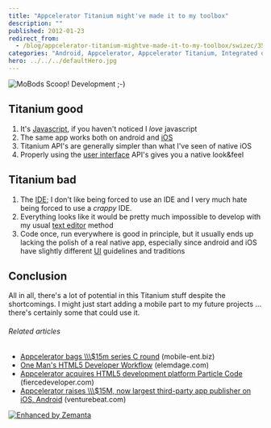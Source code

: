 ```yaml
---
title: "Appcelerator Titanium might've made it to my toolbox"
description: ""
published: 2012-01-23
redirect_from:
  - /blog/appcelerator-titanium-mightve-made-it-to-my-toolbox/swizec/3506
categories: "Android, Appcelerator, Appcelerator Titanium, Integrated development environment, IOS, JavaScript, Programming, Titanium, Uncategorized, User interface"
hero: ../../../defaultHero.jpg
---
```


![]()![]()![]()![MoBods Scoop! Development ;-)](http://swizec.com/blog/wp-content/uploads/2012/01/5638371774_324ec18c31_m4.jpg "MoBods Scoop! Development ;-)")**![]()![]()**

## Titanium good

1.  It's [Javascript](http://en.wikipedia.org/wiki/JavaScript "JavaScript"), if you haven't noticed I _love_ javascript
2.  The same app works both on android and [iOS](http://www.apple.com/ios "IOS")
3.  Titanium API's are generally simpler than what I've seen of native iOS
4.  Properly using the [user interface](http://en.wikipedia.org/wiki/User_interface "User interface") API's gives you a native look&feel

## Titanium bad

1.  The [IDE](http://en.wikipedia.org/wiki/Integrated_development_environment "Integrated development environment"); I don't like being forced to use an IDE and I very much hate being forced to use a _crappy_ IDE.
2.  Everything looks like it would be pretty much impossible to develop with my usual [text editor](http://en.wikipedia.org/wiki/Text_editor "Text editor") method
3.  Code once, run everywhere is good in principle, but it usually ends up lacking the polish of a real native app, especially since android and iOS have slightly different [UI](http://en.wikipedia.org/wiki/User_interface "User interface") guidelines and traditions

## Conclusion

All in all, there's a lot of potential in this Titanium stuff despite the shortcomings. I might just start adding a mobile part to my future projects ... there's certainly some that could use it.

###### Related articles

- [Appcelerator bags \\\\\\\$15m series C round](http://www.mobile-ent.biz/news/read/appcelerator-bags-15m-series-c-round/016007) (mobile-ent.biz)
- [One Man's HTML5 Developer Workflow](http://blog.elemdage.com/technology/one-mans-html5-developer-workflow) (elemdage.com)
- [Appcelerator acquires HTML5 development platform Particle Code](http://www.fiercedeveloper.com/story/appcelerator-acquires-html5-development-platform-particle-code/2011-10-24) (fiercedeveloper.com)
- [Appcelerator raises \\\\\\\$15M, now largest third-party app publisher on iOS, Android](http://venturebeat.com/2011/11/01/appcelerator-raises-15m/) (venturebeat.com)

[![Enhanced by Zemanta](http://img.zemanta.com/zemified_e.png?x-id=41f5b6aa-6958-4ac1-95b3-78f47d955e65)](http://www.zemanta.com/ "Enhanced by Zemanta")
